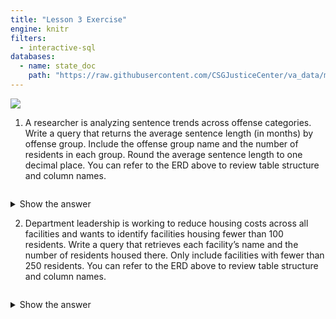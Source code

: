 ```yaml
---
title: "Lesson 3 Exercise"
engine: knitr
filters:
  - interactive-sql
databases:
  - name: state_doc
    path: "https://raw.githubusercontent.com/CSGJusticeCenter/va_data/main/courses/intro_sql/state_doc.db"  
---
```


![](images/corrections_erd.png)

1. A researcher is analyzing sentence trends across offense categories. Write a query that returns the average sentence length (in months) by offense group. Include the offense group name and the number of residents in each group. Round the average sentence length to one decimal place. You can refer to the ERD above to review table structure and column names.

```.sql

```

<details>
<summary>Show the answer</summary>

```.sql
SELECT off_group,
       COUNT(i.resident_id) AS resident_count,
       ROUND(AVG(sentence_years * 12 + sentence_months), 1) AS avg_sentence_months
FROM intakes AS i
GROUP BY off_group;
```
</details>

2. Department leadership is working to reduce housing costs across all facilities and wants to identify facilities housing fewer than 100 residents. Write a query that retrieves each facility’s name and the number of residents housed there. Only include facilities with fewer than 250 residents. You can refer to the ERD above to review table structure and column names.

```.sql

```

<details>
<summary>Show the answer</summary>
```.sql
SELECT facil_id, COUNT(*) AS total_residents
FROM intakes
GROUP BY facil_id
HAVING COUNT(*) < 250;
```
</details>